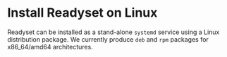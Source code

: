 

# Install Readyset on Linux

Readyset can be installed as a stand-alone `systemd` service using a Linux
distribution package.  We currently produce `deb` and `rpm` packages for
x86_64/amd64 architectures.

<Cards>
  <Card title="Install Readyset on Linux" href="/get-started/install-rs/binaries/install-package" />
</Cards>

